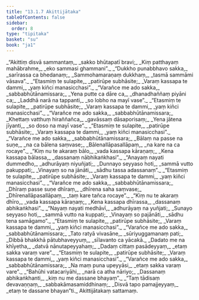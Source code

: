 ```yaml
---
title: "13.1.7 Akittijātaka"
tableOfContents: false
sidebar:
  order: 8
type: "tipitaka"
basket: "su"
book: "ja1"
---
```



<DynamicBreadcrumb />

<Division number="83" book="ja1">

<Paragraph number="2472" type="verses" book="ja1">
_“Akittiṃ disvā sammantaṃ,_  
_sakko bhūtapatī bravi;_  
_Kiṃ patthayaṃ mahābrahme,_  
_eko sammasi ghammani”._  

</Paragraph>

</Division>
<Division number="84" book="ja1">

<Paragraph number="2473" type="verses" book="ja1">
_“Dukkho punabbhavo sakka,_  
_sarīrassa ca bhedanaṃ;_  
_Sammohamaraṇaṃ dukkhaṃ,_  
_tasmā sammāmi vāsava”._  

</Paragraph>

</Division>
<Division number="85" book="ja1">

<Paragraph number="2474" type="verses" book="ja1">
_“Etasmiṃ te sulapite,_  
_patirūpe subhāsite;_  
_Varaṃ kassapa te dammi,_  
_yaṃ kiñci manasicchasi”._  

</Paragraph>

</Division>
<Division number="86" book="ja1">

<Paragraph number="2475" type="verses" book="ja1">
_“Varañce me ado sakka,_  
_sabbabhūtānamissara;_  
_Yena putte ca dāre ca,_  
_dhanadhaññaṃ piyāni ca;_  
_Laddhā narā na tappanti,_  
_so lobho na mayī vase”._  

</Paragraph>

</Division>
<Division number="87" book="ja1">

<Paragraph number="2476" type="verses" book="ja1">
_“Etasmiṃ te sulapite,_  
_patirūpe subhāsite;_  
_Varaṃ kassapa te dammi,_  
_yaṃ kiñci manasicchasi”._  

</Paragraph>

</Division>
<Division number="88" book="ja1">

<Paragraph number="2477" type="verses" book="ja1">
_“Varañce me ado sakka,_  
_sabbabhūtānamissara;_  
_Khettaṃ vatthuṃ hiraññañca,_  
_gavāssaṃ dāsaporisaṃ;_  
_Yena jātena jīyanti,_  
_so doso na mayī vase”._  

</Paragraph>

</Division>
<Division number="89" book="ja1">

<Paragraph number="2478" type="verses" book="ja1">
_“Etasmiṃ te sulapite,_  
_patirūpe subhāsite;_  
_Varaṃ kassapa te dammi,_  
_yaṃ kiñci manasicchasi”._  

</Paragraph>

</Division>
<Division number="90" book="ja1">

<Paragraph number="2479" type="verses" book="ja1">
_“Varañce me ado sakka,_  
_sabbabhūtānamissara;_  
_Bālaṃ na passe na suṇe,_  
_na ca bālena saṃvase;_  
_Bālenallāpasallāpaṃ,_  
_na kare na ca rocaye”._  

</Paragraph>

</Division>
<Division number="91" book="ja1">

<Paragraph number="2480" type="verses" book="ja1">
_“Kiṃ nu te akaraṃ bālo,_  
_vada kassapa kāraṇaṃ;_  
_Kena kassapa bālassa,_  
_dassanaṃ nābhikaṅkhasi”._  

</Paragraph>

</Division>
<Division number="92" book="ja1">

<Paragraph number="2481" type="verses" book="ja1">
_“Anayaṃ nayati dummedho,_  
_adhurāyaṃ niyuñjati;_  
_Dunnayo seyyaso hoti,_  
_sammā vutto pakuppati;_  
_Vinayaṃ so na jānāti,_  
_sādhu tassa adassanaṃ”._  

</Paragraph>

</Division>
<Division number="93" book="ja1">

<Paragraph number="2482" type="verses" book="ja1">
_“Etasmiṃ te sulapite,_  
_patirūpe subhāsite;_  
_Varaṃ kassapa te dammi,_  
_yaṃ kiñci manasicchasi”._  

</Paragraph>

</Division>
<Division number="94" book="ja1">

<Paragraph number="2483" type="verses" book="ja1">
_“Varañce me ado sakka,_  
_sabbabhūtānamissara;_  
_Dhīraṃ passe suṇe dhīraṃ,_  
_dhīrena saha saṃvase;_  
_Dhīrenallāpasallāpaṃ,_  
_taṃ kare tañca rocaye”._  

</Paragraph>

</Division>
<Division number="95" book="ja1">

<Paragraph number="2484" type="verses" book="ja1">
_“Kiṃ nu te akaraṃ dhīro,_  
_vada kassapa kāraṇaṃ;_  
_Kena kassapa dhīrassa,_  
_dassanaṃ abhikaṅkhasi”._  

</Paragraph>

</Division>
<Division number="96" book="ja1">

<Paragraph number="2485" type="verses" book="ja1">
_“Nayaṃ nayati medhāvī,_  
_adhurāyaṃ na yuñjati;_  
_Sunayo seyyaso hoti,_  
_sammā vutto na kuppati;_  
_Vinayaṃ so pajānāti,_  
_sādhu tena samāgamo”._  

</Paragraph>

</Division>
<Division number="97" book="ja1">

<Paragraph number="2486" type="verses" book="ja1">
_“Etasmiṃ te sulapite,_  
_patirūpe subhāsite;_  
_Varaṃ kassapa te dammi,_  
_yaṃ kiñci manasicchasi”._  

</Paragraph>

</Division>
<Division number="98" book="ja1">

<Paragraph number="2487" type="verses" book="ja1">
_“Varañce me ado sakka,_  
_sabbabhūtānamissara;_  
_Tato ratyā vivasāne,_  
_sūriyuggamanaṃ pati;_  
_Dibbā bhakkhā pātubhaveyyuṃ,_  
_sīlavanto ca yācakā._  

</Paragraph>

</Division>
<Division number="99" book="ja1">

<Paragraph number="2488" type="verses" book="ja1">
_Dadato me na khīyetha,_  
_datvā nānutapeyyahaṃ;_  
_Dadaṃ cittaṃ pasādeyyaṃ,_  
_etaṃ sakka varaṃ vare”._  

</Paragraph>

</Division>
<Division number="100" book="ja1">

<Paragraph number="2489" type="verses" book="ja1">
_“Etasmiṃ te sulapite,_  
_patirūpe subhāsite;_  
_Varaṃ kassapa te dammi,_  
_yaṃ kiñci manasicchasi”._  

</Paragraph>

</Division>
<Division number="101" book="ja1">

<Paragraph number="2490" type="verses" book="ja1">
_“Varañce me ado sakka,_  
_sabbabhūtānamissara;_  
_Na maṃ puna upeyyāsi,_  
_etaṃ sakka varaṃ vare”._  

</Paragraph>

</Division>
<Division number="102" book="ja1">

<Paragraph number="2491" type="verses" book="ja1">
_“Bahūhi vatacariyāhi,_  
_narā ca atha nāriyo;_  
_Dassanaṃ abhikaṅkhanti,_  
_kiṃ nu me dassane bhayaṃ”._  

</Paragraph>

</Division>
<Division number="103" book="ja1">

<Paragraph number="2492" type="verses" book="ja1">
_“Taṃ tādisaṃ devavaṇṇaṃ,_  
_sabbakāmasamiddhinaṃ;_  
_Disvā tapo pamajjeyyaṃ,_  
_etaṃ te dassane bhayan”ti._  


</Paragraph>
</Division>

<Paragraph number="2493" type="center" book="ja1">
Akittijātakaṃ sattamaṃ.
</Paragraph>